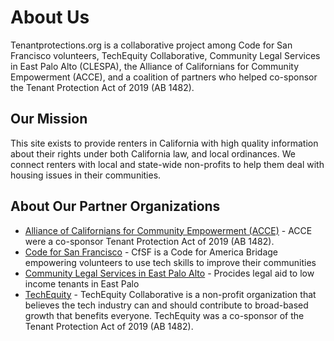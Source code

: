 # About Us

Tenantprotections.org is a collaborative project among Code for San Francisco volunteers, TechEquity Collaborative, Community Legal Services in East Palo Alto (CLESPA), the Alliance of Californians for Community Empowerment (ACCE), and a coalition of partners who helped co-sponsor the Tenant Protection Act of 2019 (AB 1482).

## Our Mission

This site exists to provide renters in California with high quality information about their rights under both California law, and local ordinances. We connect renters with local and state-wide non-profits to help them deal with housing issues in their communities.

## About Our Partner Organizations

- [Alliance of Californians for Community Empowerment (ACCE)](https://www.acceaction.org/) - ACCE were a co-sponsor Tenant Protection Act of 2019 (AB 1482).
- [Code for San Francisco](https://codeforsanfrancisco.org/) - CfSF is a Code for America Bridage empowering volunteers to use tech skills to improve their communities
- [Community Legal Services in East Palo Alto](http://clsepa.org/) - Procides legal aid to low income tenants in East Palo
- [TechEquity](https://techequitycollaborative.org/) - TechEquity Collaborative is a non-profit organization that believes the tech industry can and should contribute to broad-based growth that benefits everyone. TechEquity was a co-sponsor of the Tenant Protection Act of 2019 (AB 1482).
